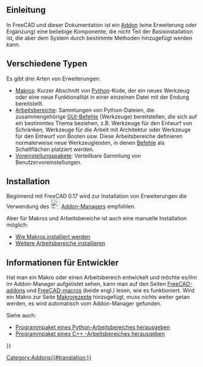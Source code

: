 <languages/>
{{TOCright}}

<span id="Introduction"></span>
==Einleitung==

In FreeCAD und dieser Dokumentation ist ein [[addon/de|Addon]] (eine Erweiterung oder Ergänzung) eine beliebige Komponente, die nicht Teil der Basisinstallation ist, die aber dem System durch bestimmte Methoden hinzugefügt werden kann.

<span id="Different_types"></span>
== Verschiedene Typen ==

Es gibt drei Arten von Erweiterungen:
* [[Macros/de|Makros]]: Kurzer Abschnitt von [[Python/de|Python]]-Kode, der ein neues Werkzeug oder eine neue Funktionalität in einer einzelnen Datei mit der Endung {{incode|.FCMacro}} bereitstellt.
* [[External workbenches/de|Arbeitsbereiche]]: Sammlungen von Python-Dateien, die zusammengehörige [[Gui_Command/de|GUI-Befehle]] (Werkzeuge) bereitstellen, die sich auf ein bestimmtes Thema beziehen, z.B. Werkzeuge für den Entwurf von Schränken, Werkzeuge für die Arbeit mit Architektur oder Werkzeuge für den Entwurf von Booten usw. Diese Arbeitsbereiche definieren normalerweise neue Werkzeugleisten, in denen [[Gui_Command/de|Befehle]] als Schaltflächen platziert werden.
* [[Preference_Packs|Voreinstellungspakete]]: Verteilbare Sammlung von Benutzervoreinstellungen. {{Version/de|0.20}}

== Installation ==

Beginnend mit FreeCAD 0.17 wird zur Installation von Erweiterungen die Verwendung des [[File:Std_AddonMgr.svg|24px]] [[Std_AddonMgr/de|Addon-Managers]] empfohlen.

Aber für Makros und Arbeitsbereiche ist auch eine manuelle Installation möglich:
* [[How to install macros/de|Wie Makros installiert werden]]
* [[Installing more workbenches/de|Weitere Arbeitsbereiche installieren]]

<span id="Information_for_developers"></span>
==Informationen für Entwickler==

Hat man ein Makro oder einen Arbeitsbereich entwickelt und möchte es/ihn im Addon-Manager aufgelistet sehen, kann man auf den Seiten [https://github.com/FreeCAD/FreeCAD-addons/ FreeCAD-addons] und [https://github.com/FreeCAD/FreeCAD-macros/ FreeCAD-macros] (beide engl.) lesen, wie es funktioniert. Wird ein Makro zur Seite [[Macros_recipes/de|Makrorezepte]] hinzugefügt, muss nichts weiter getan werden, es wird automatisch vom Addon-Manager gefunden.

Siehe auch:
* [[Workbench_creation/de#Programmpaket (distribution)|Programmpaket eines Python-Arbeitsbereiches herausgeben]]
* [[Workbench_creation/de#Distribution|Programmpaket eines C++ -Arbeitsbereiches herausgeben]]


{{Userdocnavi{{#translation:}}}}
[[Category:Addons{{#translation:}}]]